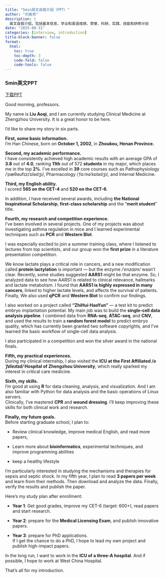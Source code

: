 ```yaml
---
title: "5min英文自我介绍（PPT）"
author: "刘奥奇"
description: |
  英文自我介绍，包括基本信息、学业和英语成绩、荣誉、科研、实践、技能和研修计划
date: "2025-08-31"
categories: [interview, introduction]
title-block-banner: false
format: 
  html:
    toc: true
    toc-depth: 3
    code-fold: false
    code-tools: false
---
```


### 5min英文PPT

<a href="https://github.com/laq12345/laq12345.github.io/tree/main/resource/introduction.pptx" download="自我介绍.pptx" class="btn btn-outline-primary">下载PPT </a>

Good morning, professors.

My name is **Liu Aoqi**, and I am currently studying Clinical Medicine at Zhengzhou University. It is a great honor to be here.

I’d like to share my story in six parts.

**First, some basic information.**\
I’m Han Chinese, born on **October 1, 2002**, in **Zhoukou, Henan Province.**

**Second, my academic performance.**\
I have consistently achieved high academic results with an average GPA of **3.8** out of **4.0**, ranking **11th** out of 572 **students** in my major, which places me in the top **2%**. I’ve excelled in **39** core courses such as Pathophysiology /ˈpæθəʊfɪzɪˈɒlədʒi/, Pharmacology /ˌfɑːməˈkɒlədʒi/, and Internal Medicine.

**Third, my English ability.**\
I scored **565 on the CET-4** and **520 on the CET-6**.

In addition, I have received several awards, including **the National Inspirational Scholarship**, **first-class scholarship** and the "**merit student**" title.

**Fourth, my research and competition experience.**\
I’ve been involved in several projects. One of my projects was about investigating asthma regulation in mice and I learned experimental techniques such as **PCR** and **Western Blot**.

I was especially excited to join a summer training class, where I listened to lectures from top scientists, and our group won the **first prize** in a literature presentation competition.

We know lactate plays a critical role in cancers, and a new modification called **protein lactylation** is important — but the enzyme */ˈenzaɪm/* wasn’t clear. Recently, some studies suggested **AARS1** might be that enzyme. So, I analyzed data to see how AARS1 is related to clinical relevance, hallmarks and lactate metabolism. I found that **AARS1 is highly expressed in many cancers**, linked to higher lactate levels, and affects the survival of patients. Finally, We also used **qPCR** and **Western Blot** to confirm our findings.

I also worked on a project called **“ZhiHui·HaoYun”** — a test kit to predict embryo implantation potential. My main job was to build the **single-cell data analysis pipeline**. I combined data from **RNA-seq**, **ATAC-seq**, and **CNV**, and used the results to train a **random forest model** to predict embryo quality, which has currently been granted two software copyrights, and I’ve learned the basic workflow of single-cell data analysis.

I also participated in a competition and won the silver award in the national finals.

**Fifth, my practical experiences.**\
During my clinical internship, I also visited the **ICU at the First Affiliated */əˈfɪlieɪtɪd/* Hospital of Zhengzhou University**, which really sparked my interest in critical care medicine.

**Sixth, my skills.**\
I’m good at using **R** for data cleaning, analysis, and visualization. And I am also familiar with Python for data analysis and the basic operations of Linux servers.\
Clinically, I’ve mastered **CPR** and **wound dressing**. I’ll keep improving these skills for both clinical work and research.

**Finally, my future goals.**\
Before starting graduate school, I plan to:

-   Review clinical knowledge, improve medical English, and read more papers,

-   Learn more about **bioinformatics**, experimental techniques, and improve programming abilities

-   keep a healthy lifestyle

I’m particularly interested in studying the mechanisms and therapies for sepsis and septic shock. In my fifth year, I plan to read **3 papers per week** and learn from their methods. Then download and analyze the data. Finally, verify the results and publish the paper.

Here’s my study plan after enrollment:

-   **Year 1**: Get good grades, improve my CET-6 (target: 600+), read papers and start research.

-   **Year 2**: prepare for the **Medical Licensing Exam**, and publish innovative papers.

-   **Year 3**: prepare for PhD applications.\
    If I get the chance to do a PhD, I hope to lead my own project and publish high-impact papers.

In the long run, I want to work in the **ICU of a three-A hospital**. And if possible, I hope to work at West China Hospital.

That’s all for my introduction.